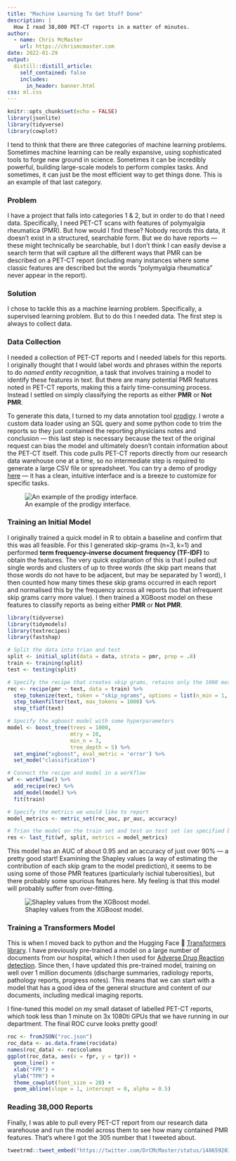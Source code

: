 ```yaml
---
title: "Machine Learning To Get Stuff Done"
description: |
  How I read 38,000 PET-CT reports in a matter of minutes.
author:
  - name: Chris McMaster
    url: https://chrismcmaster.com
date: 2022-01-29
output:
  distill::distill_article:
    self_contained: false
    includes:
      in_header: banner.html
css: ml.css
---
```


```r
knitr::opts_chunk$set(echo = FALSE)
library(jsonlite)
library(tidyverse)
library(cowplot)
```

I tend to think that there are three categories of machine learning problems. Sometimes machine learning can be really expansive, using sophisticated tools to forge new ground in science. Sometimes it can be incredibly powerful, building large-scale models to perform complex tasks. And sometimes, it can just be the most efficient way to get things done. This is an example of that last category.

### Problem

I have a project that falls into categories 1 & 2, but in order to do that I need data. Specifically, I need PET-CT scans with features of polymyalgia rheumatica (PMR). But how would I find these? Nobody records this data, it doesn't exist in a structured, searchable form. But we do have reports --- these might technically be searchable, but I don't think I can easily devise a search term that will capture all the different ways that PMR can be described on a PET-CT report (including many instances where some classic features are described but the words "polymyalgia rheumatica" never appear in the report).

### Solution

I chose to tackle this as a machine learning problem. Specifically, a supervised learning problem. But to do this I needed data. The first step is always to collect data.

### Data Collection

I needed a collection of PET-CT reports and I needed labels for this reports. I originally thought that I would label words and phrases within the reports to do *named entity recognition*, a task that involves training a model to identify these features in text. But there are many potential PMR features noted in PET-CT reports, making this a fairly time-consuming process. Instead I settled on simply classifying the reports as either **PMR** or **Not PMR**.

To generate this data, I turned to my data annotation tool [prodigy](prodi.gy). I wrote a custom data loader using an SQL query and some python code to trim the reports so they just contained the reporting physicians notes and conclusion --- this last step is necessary because the text of the original request can bias the model and ultimately doesn't contain information about the PET-CT itself. This code pulls PET-CT reports directly from our research data warehouse one at a time, so no intermediate step is required to generate a large CSV file or spreadsheet. You can try a demo of prodigy [here](https://prodi.gy/demo) --- it has a clean, intuitive interface and is a breeze to customize for specific tasks.

![An example of the prodigy interface.](prodigy.svg "Prodigy in action")

### Training an Initial Model

I originally trained a quick model in R to obtain a baseline and confirm that this was all feasible. For this I generated skip-grams (n=3, k=1) and performed **term frequency--inverse document frequency (TF-IDF)** to obtain the features. The very quick explanation of this is that I pulled out single words and clusters of up to three words (the skip part means that those words do not have to be adjacent, but may be separated by 1 word), I then counted how many times these skip grams occurred in each report and normalised this by the frequency across all reports (so that infrequent skip grams carry more value). I then trained a XGBoost model on these features to classify reports as being either **PMR** or **Not PMR**.

``` R
library(tidyverse)
library(tidymodels)
library(textrecipes)
library(fastshap)

# Split the data into trian and test
split <- initial_split(data = data, strata = pmr, prop = .8)
train <- training(split)
test <- testing(split)

# Specify the recipe that creates skip grams, retains only the 1000 most common skip grams, then performs TF-IDF
rec <- recipe(pmr ~ text, data = train) %>%
  step_tokenize(text, token = "skip_ngrams", options = list(n_min = 1, n = 3, k = 1)) %>%
  step_tokenfilter(text, max_tokens = 1000) %>%
  step_tfidf(text)

# Specify the xgboost model with some hyperparameters
model <- boost_tree(trees = 1000, 
                    mtry = 10, 
                    min_n = 3,
                    tree_depth = 5) %>%
  set_engine("xgboost", eval_metric = 'error') %>%
  set_mode("classification")

# Connect the recipe and model in a workflow
wf <- workflow() %>%
  add_recipe(rec) %>%
  add_model(model) %>% 
  fit(train)

# Specify the metrics we would like to report
model_metrics <- metric_set(roc_auc, pr_auc, accuracy)

# Trian the model on the train set and test on test set (as specified by split)
res <- last_fit(wf, split, metrics = model_metrics)

```

This model has an AUC of about 0.95 and an accuracy of just over 90% --- a pretty good start! Examining the Shapley values (a way of estimating the contribution of each skip gram to the model prediction), it seems to be using some of those PMR features (particularly ischial tuberosities), but there probably some spurious features here. My feeling is that this model will probably suffer from over-fitting.

![Shapley values from the XGBoost model.](images/paste-35A12A44.png "Shaplet Values")

### Training a Transformers Model

This is when I moved back to python and the Hugging Face 🤗 [Transformers library](https://huggingface.co/docs/transformers/index). I have previously pre-trained a model on a large number of documents from our hospital, which I then used for [Adverse Drug Reaction detection](https://www.medrxiv.org/content/10.1101/2021.12.11.21267504v2). Since then, I have updated this pre-trained model, training on well over 1 million documents (discharge summaries, radiology reports, pathology reports, progress notes). This means that we can start with a model that has a good idea of the general structure and content of our documents, including medical imaging reports.

I fine-tuned this model on my small dataset of labelled PET-CT reports, which took less than 1 minute on 3x 1080ti GPUs that we have running in our department. The final ROC curve looks pretty good!

```r
roc <- fromJSON("roc.json")
roc_data <- as.data.frame(roc$data)
names(roc_data) <- roc$columns
ggplot(roc_data, aes(x = fpr, y = tpr)) +
  geom_line() +
  xlab("FPR") +
  ylab("TPR") +
  theme_cowplot(font_size = 20) +
  geom_abline(slope = 1, intercept = 0, alpha = 0.5)
```

### Reading 38,000 Reports

Finally, I was able to pull every PET-CT report from our research data warehouse and run the model across them to see how many contained PMR features. That's where I got the 305 number that I tweeted about.

```r
tweetrmd::tweet_embed("https://twitter.com/DrCMcMaster/status/1486592038862655498?s=20&t=pS-zJ7TA2Bk6LDZt9Cpxqg")
```
